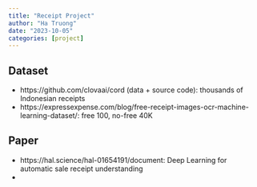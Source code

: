 ```yaml
---
title: "Receipt Project"
author: "Ha Truong"
date: "2023-10-05"
categories: [project]
---
```



## Dataset
- https://github.com/clovaai/cord (data + source code): thousands of Indonesian receipts
- https://expressexpense.com/blog/free-receipt-images-ocr-machine-learning-dataset/: free 100, no-free 40K

## Paper
- https://hal.science/hal-01654191/document: Deep Learning for automatic sale receipt understanding
- 